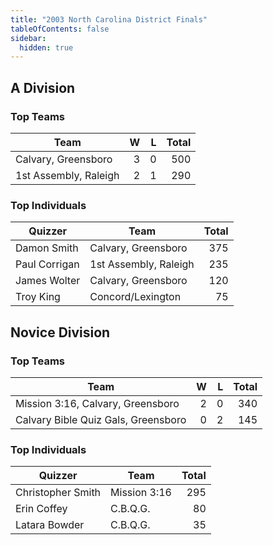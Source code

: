 ```yaml
---
title: "2003 North Carolina District Finals"
tableOfContents: false
sidebar:
  hidden: true
---
```


## A Division

### Top Teams

| Team                  |    W |    L | Total |
| --------------------- | ---: | ---: | ----: |
| Calvary, Greensboro   |    3 |    0 |   500 |
| 1st Assembly, Raleigh |    2 |    1 |   290 |

### Top Individuals

| Quizzer       | Team                  | Total |
| ------------- | --------------------- | ----: |
| Damon Smith   | Calvary, Greensboro   |   375 |
| Paul Corrigan | 1st Assembly, Raleigh |   235 |
| James Wolter  | Calvary, Greensboro   |   120 |
| Troy King     | Concord/Lexington     |    75 |

## Novice Division

### Top Teams

| Team                                |    W |    L | Total |
| ----------------------------------- | ---: | ---: | ----: |
| Mission 3:16, Calvary, Greensboro   |    2 |    0 |   340 |
| Calvary Bible Quiz Gals, Greensboro |    0 |    2 |   145 |

### Top Individuals

| Quizzer           | Team         | Total |
| ----------------- | ------------ | ----: |
| Christopher Smith | Mission 3:16 |   295 |
| Erin Coffey       | C.B.Q.G.     |    80 |
| Latara Bowder     | C.B.Q.G.     |    35 |

